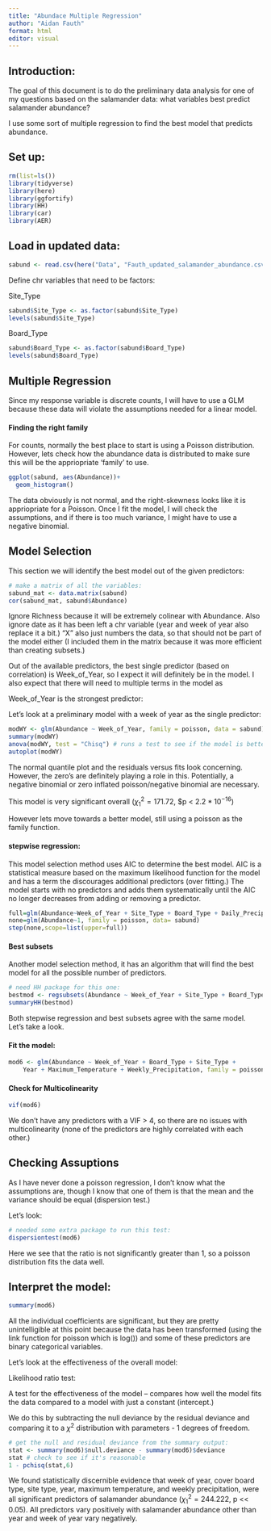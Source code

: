 ```yaml
---
title: "Abundace Multiple Regression"
author: "Aidan Fauth"
format: html
editor: visual
---
```

## Introduction:

The goal of this document is to do the preliminary data analysis for one of my questions based on the salamander data: what variables best predict salamander abundance?

I use some sort of multiple regression to find the best model that predicts abundance.

## Set up:

```r
rm(list=ls())
library(tidyverse)
library(here)
library(ggfortify)
library(HH)
library(car)
library(AER)
```

## Load in updated data:

```r
sabund <- read.csv(here("Data", "Fauth_updated_salamander_abundance.csv"))
```

Define chr variables that need to be factors:

Site_Type

```r
sabund$Site_Type <- as.factor(sabund$Site_Type)
levels(sabund$Site_Type)
```

Board_Type

```r
sabund$Board_Type <- as.factor(sabund$Board_Type)
levels(sabund$Board_Type)
```


## Multiple Regression

Since my response variable is discrete counts, I will have to use a GLM because these data will violate the assumptions needed for a linear model.

#### Finding the right family

For counts, normally the best place to start is using a Poisson distribution. However, lets check how the abundance data is distributed to make sure this will be the appriopriate 'family' to use.

```r
ggplot(sabund, aes(Abundance))+
  geom_histogram()
```

The data obviously is not normal, and the right-skewness looks like it is appriopriate for a Poisson. Once I fit the model, I will check the assumptions, and if there is too much variance, I might have to use a negative binomial.


## Model Selection

This section we will identify the best model out of the given predictors:  

```r
# make a matrix of all the variables:
sabund_mat <- data.matrix(sabund)
cor(sabund_mat, sabund$Abundance)
```

Ignore Richness because it will be extremely colinear with Abundance. Also ignore date as it has been left a chr variable (year and week of year also replace it a bit.) "X" also just numbers the data, so that should not be part of the model either (I included them in the matrix because it was more efficient than creating subsets.)

Out of the available predictors, the best single predictor (based on correlation) is Week_of_Year, so I expect it will definitely be in the model. I also expect that there will need to multiple terms in the model as  

Week_of_Year is the strongest predictor:

Let's look at a preliminary model with a week of year as the single predictor:

```r
modWY <- glm(Abundance ~ Week_of_Year, family = poisson, data = sabund)
summary(modWY)
anova(modWY, test = "Chisq") # runs a test to see if the model is better than just a constant predictor
autoplot(modWY)
```

The normal quantile plot and the residuals versus fits look concerning. However, the zero's are definitely playing a role in this. Potentially, a negative binomial or zero inflated poisson/negative binomial are necessary.

This model is very significant overall ($\chi^2_1 = 171.72$, $p < $2.2*10^{-16}$) 

However lets move towards a better model, still using a poisson as the family function.

#### stepwise regression:

This model selection method uses AIC to determine the best model. AIC is a statistical measure based on the maximum likelihood function for the model and has a term the discourages additional predictors (over fitting.) The model starts with no predictors and adds them systematically until the AIC no longer decreases from adding or removing a predictor.

```r
full=glm(Abundance~Week_of_Year + Site_Type + Board_Type + Daily_Precipitation + Maximum_Temperature + Weekly_Precipitation + Year, family = poisson, data= sabund)
none=glm(Abundance~1, family = poisson, data= sabund)
step(none,scope=list(upper=full))
```

#### Best subsets

Another model selection method, it has an algorithm that will find the best model for all the possible number of predictors.

```r
# need HH package for this one:
bestmod <- regsubsets(Abundance ~ Week_of_Year + Site_Type + Board_Type + Daily_Precipitation + Maximum_Temperature + Weekly_Precipitation + Year, data = sabund)
summaryHH(bestmod)
```

Both stepwise regression and best subsets agree with the same model. Let's take a look.

#### Fit the model:

```r
mod6 <- glm(Abundance ~ Week_of_Year + Board_Type + Site_Type + 
    Year + Maximum_Temperature + Weekly_Precipitation, family = poisson, data = sabund)
```

#### Check for Multicolinearity

```r
vif(mod6)
```

We don't have any predictors with a VIF > 4, so there are no issues with multicolinearity (none of the predictors are highly correlated with each other.)


## Checking Assuptions

As I have never done a poisson regression, I don't know what the assumptions are, though I know that one of them is that the mean and the variance should be equal (dispersion test.)

Let's look:

```r
# needed some extra package to run this test:
dispersiontest(mod6)
```

Here we see that the ratio is not significantly greater than 1, so a poisson distribution fits the data well.


## Interpret the model:

```r
summary(mod6)
```

All the individual coefficients are significant, but they are pretty unintelligible at this point because the data has been transformed (using the link function for poisson which is log()) and some of these predictors are binary categorical variables.

Let's look at the effectiveness of the overall model:

Likelihood ratio test:

A test for the effectiveness of the model -- compares how well the model fits the data compared to a model with just a constant (intercept.)

We do this by subtracting the null deviance by the residual deviance and comparing it to a $\chi^2$ distribution with parameters - 1 degrees of freedom.

```r
# get the null and residual deviance from the summary output:
stat <- summary(mod6)$null.deviance - summary(mod6)$deviance
stat # check to see if it's reasonable
1 - pchisq(stat,6)
```

We found statistically discernible evidence that week of year, cover board type, site type, year, maximum temperature, and weekly precipitation, were all significant predictors of salamander abundance ($\chi^2_1 = 244.222$, p << 0.05). 
All predictors vary positively with salamander abundance other than year and week of year vary negatively.



